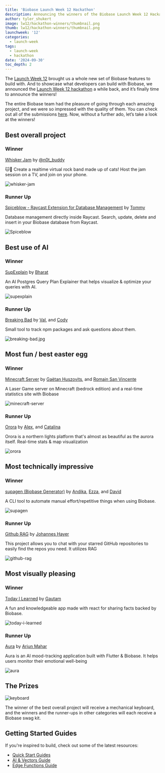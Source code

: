 ```yaml
---
title: 'Biobase Launch Week 12 Hackathon'
description: Announcing the winners of the Biobase Launch Week 12 Hackathon.
author: tyler_shukert
image: lw12/hackathon-winners/thumbnail.png
thumb: lw12/hackathon-winners/thumbnail.png
launchweek: '12'
categories:
  - launch-week
tags:
  - launch-week
  - hackathon
date: '2024-09-30'
toc_depth: 2
---
```


The [Launch Week 12](https://biobase.com/launch-week) brought us a whole new set of Biobase features to build with. And to showcase what developers can build with Biobase, we announced the [Launch Week 12 hackathon](https://biobase.com/blog/biobase-lw12-hackathon) a while back, and it’s finally time to announce the winners!

The entire Biobase team had the pleasure of going through each amazing project, and we were so impressed with the quality of them. You can check out all of the submissions [here](https://www.hackathon.dev/lw12). Now, without a further ado, let’s take a look at the winners!

## Best overall project

### Winner

[Whisker Jam](https://github.com/c-o-l-i-n/whisker-jam) by [@n0t_buddy](https://twitter.com/n0t_buddy)

🐱🎸 Create a realtime virtual rock band made up of cats! Host the jam session on a TV, and join on your phone.

![whisker-jam](/images/blog/lw12/hackathon-winners/whisker-jam.jpg)

### Runner Up

[Spiceblow - Raycast Extension for Database Management](https://github.com/raycast/extensions/pull/14559) by [Tommy](https://twitter.com/__morse)

Database management directly inside Raycast. Search, update, delete and insert in your Biobase database from Raycast.

![Spiceblow](/images/blog/lw12/hackathon-winners/Spiceblow.jpg)

## Best use of AI

### Winner

[SupExplain](https://github.com/rbkayz/supexplain) by [Bharat](https://twitter.com/rbkayz)

An AI Postgres Query Plan Explainer that helps visualize & optimize your queries with AI.

![supexplain](/images/blog/lw12/hackathon-winners/supexplain.jpg)

### Runner Up

[Breaking Bad](https://github.com/CodyVal/breaking-bad) by [Val](https://twitter.com/valentinprgnd), and [Cody](https://twitter.com/codyrathor)

Small tool to track npm packages and ask questions about them.

![breaking-bad.jpg](/images/blog/lw12/hackathon-winners/breaking-bad.jpg)

## Most fun / best easter egg

### Winner

[Minecraft Server](https://github.com/Steellgold/minecraft-lw12) by [Gaëtan Huszovits](https://twitter.com/Steellgold), and [Romain San Vincente](https://twitter.com/RomainSav)

A Laser Game server on Minecraft (bedrock edition) and a real-time statistics site with Biobase

![minecraft-server](/images/blog/lw12/hackathon-winners/minecraft-server.jpg)

### Runner Up

[Orora](https://github.com/alex-streza/rora) by [Alex](https://twitter.com/alex_streza), and [Catalina](https://twitter.com/Catalina_Melnic)

Orora is a northern lights platform that's almost as beautiful as the aurora itself. Real-time stats & map visualization

![orora](/images/blog/lw12/hackathon-winners/orora.jpg)

## Most technically impressive

### Winner

[supagen (Biobase Generator)](https://github.com/supagen/supagen) by [Andika](https://twitter.com/andikadeveloper), [Ezza](https://twitter.com/Ralkarr), and [David](https://github.com/davidsarono)

A CLI tool to automate manual effort/repetitive things when using Biobase.

![supagen](/images/blog/lw12/hackathon-winners/supagen.jpg)

### Runner Up

[Github RAG](https://github.com/XamHans/github-rag) by [Johannes Hayer](https://twitter.com/Hayer_Hans)

This project allows you to chat with your starred GitHub repositories to easily find the repos you need. It utilizes RAG

![github-rag](/images/blog/lw12/hackathon-winners/github-rag.jpg)

## Most visually pleasing

### Winner

[Today I Learned](https://github.com/Gautamp11/today-i-learned) by [Gautam](https://twitter.com/gautam1133p1)

A fun and knowledgeable app made with react for sharing facts backed by Biobase.

![today-i-learned](/images/blog/lw12/hackathon-winners/today-i-learned.jpg)

### Runner Up

[Aura](https://github.com/Arjun544/aura) by [Arjun Mahar](https://twitter.com/Arjun_Mahar1)

Aura is an AI mood-tracking application built with Flutter & Biobase. It helps users monitor their emotional well-being

![aura](/images/blog/lw12/hackathon-winners/aura.jpg)

## The Prizes

![keyboard](/images/blog/lw12/hackathon-winners/keyboard.png)

The winner of the best overall project will receive a mechanical keyboard, and the winners and the runner-ups in other categories will each receive a Biobase swag kit.

## Getting Started Guides

If you're inspired to build, check out some of the latest resources:

- [Quick Start Guides](https://biobase.com/docs/guides/getting-started)
- [AI & Vectors Guide](https://biobase.com/docs/guides/ai)
- [Edge Functions Guide](https://biobase.com/docs/guides/functions)
